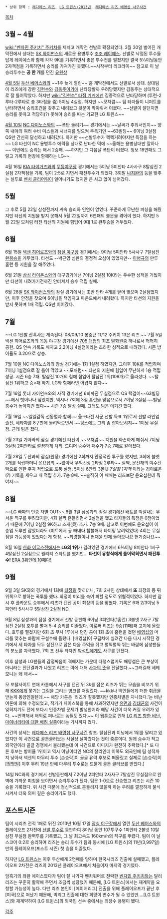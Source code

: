 * 상위 항목 : [[레다메스 리즈]], [[LG 트윈스/2013년]], [[레다메스 리즈 배영섭 사구사건]]

[[목차]]
== 3월 ~ 4월 ==
[[wiki:"벤자민 주키치" 주키치]]를 제치고 개막전 선발로 확정되었다. 3월 30일 벌어진 개막전에서 상대는 [[SK 와이번스]]의 새로운 용병투수 [[조조 레이예스]]. 선발로 낙점된 투수들답게 레이예스와 함께 각각 9K를 기록하면서 좋은 투수전를 펼쳤지만 결국 5⅓이닝동안 2자책점을 기록하면서 승리를 가져가진 못했다.~~시작부터 리크라이~~ 참고로 이 날 승리투수는 '''공 한 개'''를 던진 [[유원상]]

[[4월 5일]] [[두산 베어스]]와의 ~~1주 늦게 열린~~ 홈 개막전에서도 선발로서 상대. 상대팀이 리즈에게 강한 [[김현수]]와 [[김동주]]이기에 난타당할까 우려당했지만 김동주는 상대적으로 잘 틀어막았다. 하지만 [[wiki:"김현수" 타점 기계]]에겐 집중적으로 난타당하며 (투런-2루타-2루타로 총 3타점을 줌) 5이닝 4실점. 하지만 ~~모처럼~~ 팀 타자들이 니퍼트를 난타하면서 승리조건을 갖추고 내려왔고 뒷문이 막아줘서 이겼다.
~~선발이 잘던지면 승리를 못따고 적당히(?) 못해야 승리를 따는 기묘한 LG 트윈스~~

[[4월 10일]] [[NC 다이노스]]와의 ~~폭탄 돌리기~~ 경기에서는 ~~날씨가 추워서인지~~ 양쪽 내야의 여러 수비 미스들과 시너지를 일으켜 주특기인 ~~63빌딩~~ 6이닝 3실점 QS만 간신히 달성하고 내려갔다. 하지만 ~~선발투수가 헥헥거려야지만 득점을 하는~~ LG 타선이 NC 용병투수 에릭을 상대로 난타한 덕에 ~~올해는 용병상대만 잘하나~~ 이번에도 승리는 해서 2승째. ~~하지만 그 다음날 폭탄이 터졌다. 청보 18연패도 그렇고 기록의 현장에 함께하는 LG~~

4월 16일 [[KIA 타이거즈]]와의 [[무등야구장]] 경기에서는 5이닝 5피안타 4사사구 8탈삼진 2실점 2자책점을 기록, 팀이 2:5로 지면서 패전투수가 되었다. 3회말 [[나지완]]의 등을 맞추는 실투로 [[벤치 클리어링]]이 일어나기도 했지만 큰 사고 없이 넘어갔다.

== 5월 ==
그 후로 5월 22일 삼성전까지 계속 승리와 인연이 없었다.  꾸준하게 무난한 피칭을 해줬지만 타선의 지원을 받지 못해서 5월 22일까지 6연패의 불운을 겪어야 했다. 하지만 5월 22일 모처럼 터진 타선의 지원에 힘입어 9대 1로 완투승을 거두었다.

== 6월 ==
6월 15일 [[넥센 히어로즈]]와의 [[잠실 야구장]] 경기에서는 9이닝 5피안타 5사사구 7탈삼진 [[완봉승]]을 거두었다. 타선도 --박근영 심판의 결정적 오심이 있었지만-- [[이병규]]의 만루 홈런 등 지원을 잘 해주었다.

6월 21일 [[삼성 라이온스]]와의 대구경기에선 7이닝 2실점 10K라는 우수한 성적을 거뒀지만 타선이 내려가기전까진 안터져서 승수 적립 실패.

6월 28일 [[SK 와이번스]]와의 잠실 경기에서는 초반 안타 4개를 얻어 맞으며 2실점했지만, 이후 안정을 찾으며 6이닝을 책임지고 마운드에서 내려왔다. 하지만 타선의 지원을 받지 못하며 1패 적립. QS만 이어갔다.

== 7월 ==
~~LG 1선발 잔혹사는 계속된다. 08/09/10 봉중근  11/12 주키치  13은 리즈.~~
7월 5일 넥센 히어로즈와의 목동 야구장 경기에선 [[705 대첩]]의 최초 발화원중 하나로서 혁혁히 공헌. QS 연속 기록도 깨지고 2.2이닝 4실점이라는 초라한 성적으로 내려갔다. 시즌 방어율도 3.20으로 상승.

7월 10일 NC 다이노스와의 잠실 경기에는 1회 1실점 하였지만, 그이후 10K를 적립하며 7이닝 1실점으로 잘 틀어 막았고 ~~모처럼~~ 타선의 지원에 힘입어 무난하게 1승 적립 성공. 시즌 6승 7패.
탈삼진 10개의 힘에 힘입어 탈삼진 1위(108개)로 올라섰다.
~~탈삼진 1위하고 승<패 하기. LG와 함께라면 어렵지 않다~~

7월 16일 롯데 자이언츠와의 사직 경기에선 6회까진 무실점으로 QS 턱걸이~~63빌딩~~에서 벗어나나 싶었지만, 역시나 7회에 3점 홈런을 맞음으로서 7이닝 3실점.~~빌딩 층수가 높아지긴 했다~~ 시즌 7승 달성 실패.
그래도 팀은 이기긴 했다.

7월 19일 ~~일일감독 선동렬과 함께~~ 올스타전 서군 선발 득표 1위로서 선발 라인업 출전, 세타자를 8구만에 돌려막으면서 ~~평소에도 그리 좀 잡아보시지~~ 1이닝 무실점. 근데 팀은 졌다.

7월 23일 기아와의 잠실 경기에선 타선이 ~~모처럼~~ 지원을 화끈하게 해줘서 7이닝 3실점 2피안타로 깔끔하게 처리. 드디어 승수와 패수가 7승 7패로 같아졌다. 

7월 28일 두산과의 잠실(원정) 경기에선 2회까지 안정적인 투구를 했지만, 3회에 볼넷 2개를 적립하더니 윤요섭의 ~~앉아서 우익선상 2타점 2루타~~ 실책, 문선재의 야수선택으로 인한 주자 적립으로 포풍 실점. 5이닝 6안타 3볼넷 ''7실점 1자책'' 이라는 경이로운(?) 기록을 세우고 패 적립 추가. 7승 8패. ~~솔직히 이 패배는 리즈보단 윤요섭한테 줘야지~~


== 8월 ==
~~LG 빠따의 인종 차별 OUT~~
8월 3일 삼성과의 잠실 경기에선 배트를 박살내는 무서운 직구를 뿌려댔지만, 4회 살짝 흔들리면서 2실점을 했고 타자들의 득점은 0점이었기 때문에 7이닝 2실점 9K하고 조개(貝) 추가. 7승 9패.
참고로 이번에도 윤요섭이 이승엽 도루만 잡았더라도 (미트에서 공 빼내다 험블해서 타이밍 날려먹었다) 4회는 무실점일 가능성이 있었다는게 함정. ~~최경철이나 현재윤 언제 돌아오나요 현기증나요~~

8월 16일 [[한화 이글스]]전에서는 '''LG의 1위'''가 걸려있던 경기에서 6⅔이닝 8피안타 1사구 4탈삼진 2실점으로 퀄리티 스타트를 했지만... '''타선이 유창식에게 틀어막히면서 패전투수!''' [http://sports.news.naver.com/sports/index.nhn?category=baseball&ctg=news&mod=read&office_id=109&article_id=0002598257 ERA 3위인데 10패다!]


== 9월 ==
9월 3일 SK와의 경기에서 1회에 [[최정]]을 맞히더니, 7회 2사인 상태에서 '''또''' 최정의 등 뒤 위쪽으로 향하는 폭투를 했다. 최정이 머리를 숙여 피할 정도로 위협적이었다. 하지만 잠시 후 풀카운트 승부에서 리즈가 던진 공이 최정의 등을 맞혔다. 기록은 6과 2/3이닝 5피안타 5사사구 5탈삼진 2실점 ND.

9월 8일 삼성과의 잠실 경기에서 선발 등판해 6이닝 3피안타(1홈런) 3볼넷 2사구 7탈삼진 2실점 호투를 펼쳐 5-4 승리를 이끌었다. 이로써 리즈는 9승(11패)째 고지에 올랐다. 호투를 펼쳤지만 6회 초 무사 1루에서 던진 공이 1회 초에 홈런을 쳤던 [[배영섭]]의 머리를 맞추는 바람에 구설수에 올랐다.
[배영섭]이 구급차에 실려간 다음 다시 시작된 경기에서 세 타자를 모두 삼진으로 잡은 다음 주먹을 쥐고 펄쩍펄쩍 뛰는 바람에 삼성팬들의 분노를 자극했다. 7회 초 선두 타자인 [[박석민]]에게도 사구를 던졌다.

이후 삼성과 LG팬들의 감정싸움이 격해지는 가운데 다행스럽게도 배영섭은 큰 부상이 아니라는 진단결과가 나왔고 리즈는 이에 대해 [http://sports.news.naver.com/sports/index.nhn?category=baseball&ctg=news&mod=read&office_id=117&article_id=0002373152 사과의 뜻]을 전달했다.~~그러길래 세레모니는 왜 해서~~

모 포탈사이트 연재 카툰에서 사구를 던진 뒤 3k를 잡은 리즈가 뛰는 모습을 비꼬기 위해 [[KKK]]에게 쫓기는 그림을 그리는 병크를 저질렀다. ~~kkk나 백인들에게 더한 취급을 받는게 동양인일텐데.~~
해당 카툰은 '리즈가 잘못했지만 인종차별은 지나쳤다.'는 비난 여론에 의해 수정되었고, 작가가 페이스북을 통해 사과하였지만 [[유먼]]과 [[김태균]]의 사건이 잊혀지기도 전에 또다시 인종차별 문제가 발생한지라 해당 사건이 더욱 커질 우려가 있다. ~~번역해서 해외로 퍼나르는 놈들도 있다.~~
이 웹툰으로 인해 [http://sports.news.naver.com/sports/index.nhn?category=baseball&ctg=news&mod=read&office_id=117&article_id=0002373532 LG 리즈 향한 비난, 마이너리티에 대한 배려 실종]이라는 기사까지 떴다.

사건의 상세는 [[레다메스 리즈 배영섭 사구사건]] 참조. 탈삼진과 이닝에서 1위를 달리고 있었지만 이 사건으로 골든글러브는 사실상 날아갔다는 것이 중론이다. 원래 승수가 적고 외국인이라 골글 경쟁에서 불리했는데 이 사건으로 이미지가 완전히 추락했다.[* 또 다른 후보는 방어율 1위이고 역시 이닝이터인 NC의 찰리인데 이쪽도 외국인에 팀 성적까지 낮아서 넥센의 마무리 투수 [손승락]이 골글 유력 후보로 떠올랐고 실제로 [손승락]이 [정명원] 이후 무려 19년 만에 마무리 투수로는 드물게 골든 글러브를 받았다.]

14일 NC와의 경기에서 선발등판해서 7.2이닝 2피안타 2사사구 7탈삼진 무실점으로 완벽에 가까운 피칭을 보이면서 승리투수가 됐다. 팀은 1-0으로 신승했고 리즈는 시즌 10승을 기록했다. 위 사건 때문에 정신적으로 흔들리지 않을까 하는 우려를 깔끔하게 불식시켜서 더욱 의미 깊은 승리이기도 했다.
== 포스트시즌 ==
팀이 시리즈 전적 1패로 뒤진 2013년 10월 17일 [[잠실 야구장]]에서 열린 [[두산 베어스]]와의 플레이오프 2차전에 [[선발 투수]]로 등판하여 8이닝 동안 107투구수 1피안타 2볼넷 10탈삼진 무실점 완벽투를 기록했고, 그 날 최고속도 160km/h의 직구를 뿌렸다. 팀이 이 날 스코어 0:2로 승리하여 리즈는 승리 투수가 됨과 동시에 [LG 트윈스]의 11년(3,997일) 만의 플레이오프(포스트 시즌) 첫 승을 이끌었다.

하지만 [[LG 트윈스]]는 이후 두산에게 2연패를 당하며 한국시리즈 진출에 실패했고, 플레이오프 2차전은 리즈의 2013년 플레이오프에서 처음이자 마지막 경기였다.

암흑기의 좌완 에이스였다가 팀이 잘 나가자 벤치워머로 전락한 [[벤자민 주키치]]와는 달리 리즈는 꾸준히 활약해 주면서 조금씩 성장했기 때문에, [LG 트윈스]에서는 재계약을 요청할 가능성이 높다. 다만 리즈 본인이 [메이저리그] 진출을 위해 플레이오프가 끝난 후 [미국]으로 떠났기 때문에, 빅리그 진출에 대한 희망이 변수가 될 수 있었만....[LG 트윈스]와 재계약하여 [LG 트윈스]의 외국인 선수 중에서는 최장수 용병이 됐다.

[[각주]]
